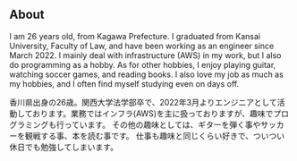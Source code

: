 ## About
I am 26 years old, from Kagawa Prefecture. I graduated from Kansai University, Faculty of Law, and have been working as an engineer since March 2022. I mainly deal with infrastructure (AWS) in my work, but I also do programming as a hobby.
As for other hobbies, I enjoy playing guitar, watching soccer games, and reading books.
I also love my job as much as my hobbies, and I often find myself studying even on days off.

香川県出身の26歳。関西大学法学部卒で、2022年3月よりエンジニアとして活動しております。業務ではインフラ(AWS)を主に扱っておりますが、趣味でプログラミングも行っています。
その他の趣味としては、ギターを弾く事やサッカーを観戦する事、本を読む事です。
仕事も趣味と同じくらい好きで、ついつい休日でも勉強してしまいます。